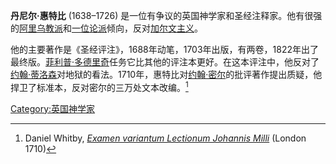 {{Orphan|time=2016-12-22T13:24:22+00:00}}

'''丹尼尔·惠特比''' (1638–1726) 是一位有争议的英国神学家和圣经注释家。他有很强的[[阿里乌教派|阿里乌教派]]和[[一位论派|一位论派]]倾向，反对[[加尔文主义|加尔文主义]]。

他的主要著作是《圣经评注》，1688年动笔，1703年出版，有两卷，1822年出了最终版。[[菲利普·多德里奇|菲利普·多德里奇]]任务它比其他的评注本更好。在这本评注中，他反对了[[约翰·蒂洛森|约翰·蒂洛森]]对地狱的看法。1710年，惠特比对[[约翰·密尔|约翰·密尔]]的批评著作提出质疑，他捍卫了标准本，反对密尔的三万处文本改编。<ref>Daniel Whitby, [http://books.google.pl/books?id=B_sqAAAAYAAJ&printsec=frontcover&dq=#v=onepage&q&f=false ''Examen variantum Lectionum Johannis Milli''] {{Wayback|url=http://books.google.pl/books?id=B_sqAAAAYAAJ&printsec=frontcover&dq=#v=onepage&q&f=false |date=20141020014333 }} (London 1710)</ref>
{{reflist}}
{{Authority control}}

[[Category:英国神学家|Category:英国神学家]]